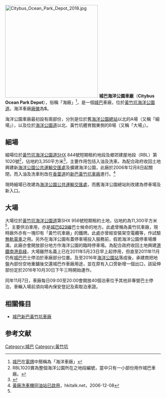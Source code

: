 [[File:Citybus_Ocean_Park_Depot_2018.jpg|300px]]
'''城巴海洋公園車廠'''（'''Citybus Ocean Park Depot'''），俗稱「海廠」<ref>[[城巴|城巴]]在[[電牌|電牌]]中簡稱為「海洋車廠」</ref>，是一個[[城巴|城巴]]車廠，位於[[黃竹坑|黃竹坑]][[海洋公園道|海洋公園道]]。海洋車廠[[廠徽|廠徽]]為'''S'''。

海洋公園車廠最初設有兩部份，分別是位於舊[[海洋公園公共運輸交匯處|海洋公園總站]]以北的A場（又稱「細場」），以及位於[[海洋公園道|海洋公園道]]以北、黃竹坑體育館東側的B場（又稱「大場」）。

==細場==
細場位於[[黃竹坑|黃竹坑]][[海洋公園道|海洋公園道]]SHX 844號短期租約地段及鄉郊建屋地段（RBL）第1020號<ref>RBL1020實為整個海洋公園所在之地段編號，當中只有一小部份用作城巴車廠。</ref>，佔地約3,350平方米<ref name="franchise">{{Cite web |url=http://www.td.gov.hk/filemanager/tc/content_387/franchise_city01.pdf |title=城巴香港島及過海巴士網絡專營權條款（2006-2016） |accessdate=2013-06-07 |archive-date=2019-11-01 |archive-url=https://web.archive.org/web/20191101012859/https://www.td.gov.hk/filemanager/tc/content_387/franchise_city01.pdf |dead-url=no }}</ref>，主要作用包括入油及洗車。為配合政府收回土地興建新[[海洋公園公共運輸交匯處|海洋公園公共運輸交匯處]]及擴建海洋公園，此廠於2006年12月8日起關閉，而入油及洗車則改在[[香葉道|香葉道]]的[[新巴|新巴]][[城巴新巴黃竹坑車廠|黃竹坑車廠]]進行。<ref>[http://www.hkitalk.net/HKiTalk2/viewthread.php?tid=167130 黃廠洗車機同油站已啟用]，hkitalk.net，2006-12-08</ref>

現時細場已改建為[[海洋公園公共運輸交匯處|海洋公園公共運輸交匯處]]，而舊海洋公園總站則改建為停車場及新入口。

==大場==
大場位於[[黃竹坑|黃竹坑]][[海洋公園道|海洋公園道]]第SHX 956號短期租約土地，佔地約為11,300平方米<ref name="franchise" />，主要供泊車用，亦是[[城巴629線|城巴629線]]巴士候命的地方。此處曾稱為黃竹坑車廠，現時廠外亦有一塊印有「黃竹坑車廠」的鐵牌。此處亦曾經安裝架空電纜等，作試驗[[無軌電車|無軌電車]]之用。另外在海洋公園有蓋停車場投入服務前，假若海洋公園停車場爆滿，此廠亦會開放部分地方作海洋公園的臨時停車場。為配合政府收回土地興建[[港鐵|港鐵]][[南港島綫|南港島綫]]，大場雖然名義上已在2011年5月23日早上起停用，但直至2011年11月仍有[[城巴|城巴]]巴士停泊於車廠部分位置。及至2016年[[海洋公園站|海洋公園站]]落成後，承建商把地盤內部份空地重鋪後交還城巴作車廠用途，並在原有入口旁新增一個出口，該延伸部份定於2016年10月30日下午三時開始運作。

同年11月7日，車廠每日09:00至20:00會開放40個泊車位予其他非專營巴士停泊，車輛入場前須向場內保安登記及索取泊車證。

==相關條目==
* [[城巴新巴黃竹坑車廠|城巴新巴黃竹坑車廠]]

==参考文献==
{{reflist}}
{{城巴新巴車廠}}
[[Category:城巴|Category:城巴]]
[[Category:黃竹坑|Category:黃竹坑]]